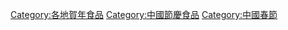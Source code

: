 [[Category:各地賀年食品|Category:各地賀年食品]]
[[Category:中國節慶食品|Category:中國節慶食品]]
[[Category:中國春節|Category:中國春節]]